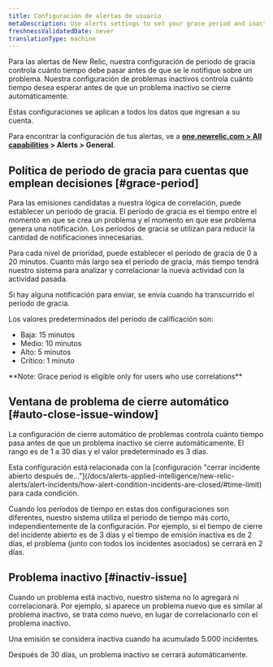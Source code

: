 ```yaml
---
title: Configuración de alertas de usuario
metaDescription: Use alerts settings to set your grace period and inactive issue time policies.
freshnessValidatedDate: never
translationType: machine
---
```


Para las alertas de New Relic, nuestra configuración de periodo de gracia controla cuánto tiempo debe pasar antes de que se le notifique sobre un problema. Nuestra configuración de problemas inactivos controla cuánto tiempo desea esperar antes de que un problema inactivo se cierre automáticamente.

Estas configuraciones se aplican a todos los datos que ingresan a su cuenta.

Para encontrar la configuración de tus alertas, ve a <DoNotTranslate>**[one.newrelic.com > All capabilities](https://one.newrelic.com/all-capabilities) > Alerts > General**</DoNotTranslate>.

## Política de periodo de gracia para cuentas que emplean decisiones [#grace-period]

Para las emisiones candidatas a nuestra lógica de correlación, puede establecer un período de gracia. El período de gracia es el tiempo entre el momento en que se crea un problema y el momento en que ese problema genera una notificación. Los períodos de gracia se utilizan para reducir la cantidad de notificaciones innecesarias.

Para cada nivel de prioridad, puede establecer el período de gracia de 0 a 20 minutos. Cuanto más largo sea el período de gracia, más tiempo tendrá nuestro sistema para analizar y correlacionar la nueva actividad con la actividad pasada.

Si hay alguna notificación para enviar, se envía cuando ha transcurrido el período de gracia.

Los valores predeterminados del período de calificación son:

* Baja: 15 minutos
* Medio: 10 minutos
* Alto: 5 minutos
* Crítico: 1 minuto

<DoNotTranslate>
  **Note: Grace period is eligible only for users who use correlations**
</DoNotTranslate>

## Ventana de problema de cierre automático [#auto-close-issue-window]

La configuración de cierre automático de problemas controla cuánto tiempo pasa antes de que un problema inactivo se cierre automáticamente. El rango es de 1 a 30 días y el valor predeterminado es 3 días.

<Callout variant="tip">
  Esta configuración está relacionada con la [configuración "cerrar incidente abierto después de..."](/docs/alerts-applied-intelligence/new-relic-alerts/alert-incidents/how-alert-condition-incidents-are-closed/#time-limit) para cada condición.

  Cuando los períodos de tiempo en estas dos configuraciones son diferentes, nuestro sistema utiliza el período de tiempo más corto, independientemente de la configuración. Por ejemplo, si el tiempo de cierre del incidente abierto es de 3 días y el tiempo de emisión inactiva es de 2 días, el problema (junto con todos los incidentes asociados) se cerrará en 2 días.
</Callout>

## Problema inactivo [#inactiv-issue]

Cuando un problema está inactivo, nuestro sistema no lo agregará ni correlacionará. Por ejemplo, si aparece un problema nuevo que es similar al problema inactivo, se trata como nuevo, en lugar de correlacionarlo con el problema inactivo.

Una emisión se considera inactiva cuando ha acumulado 5.000 incidentes.

Después de 30 días, un problema inactivo se cerrará automáticamente.